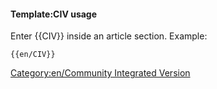 {{en/Warning|The Community Integrated Version (CIV) is a sub-subproject of OpenTTD that is not endorsed by the main OpenTTD developers. Pages bearing this warning apply only to CIV, and should not be mistaken for official OpenTTD documentation. Please see [[en/Archive/Community/Community Integrated Version]] for more information.}}

<noinclude>
====Template:CIV usage====
Enter <nowiki>{{</nowiki>CIV<nowiki>}}</nowiki> inside an article section. Example:
<pre>{{en/CIV}}</pre>
</noinclude>

[[Category:en/Community Integrated Version]]